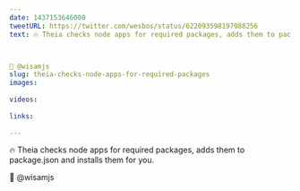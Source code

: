 ```yaml
---
date: 1437153646000
tweetURL: https://twitter.com/wesbos/status/622093598197088256
text: 🔥 Theia checks node apps for required packages, adds them to package.json and installs them for you.



👏 @wisamjs
slug: theia-checks-node-apps-for-required-packages
images:
  
videos:
  
links:
  
---
```

🔥 Theia checks node apps for required packages, adds them to package.json and installs them for you.



👏 @wisamjs
